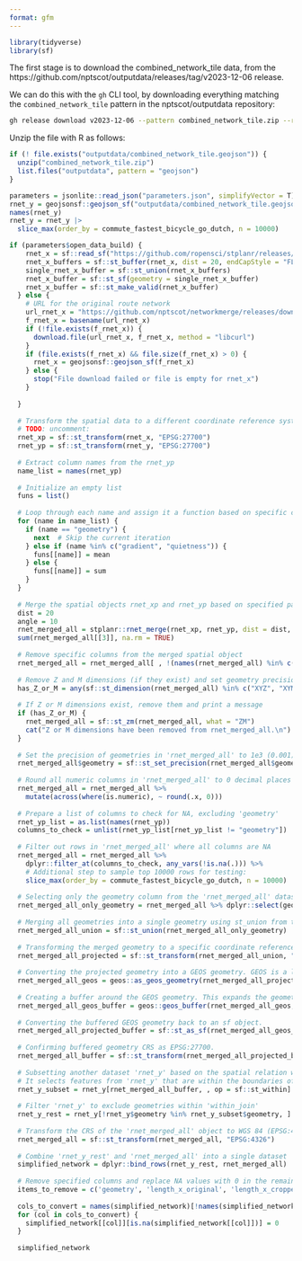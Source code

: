 ```yaml
---
format: gfm
---
```


```r
library(tidyverse)
library(sf)
```

The first stage is to download the combined_network_tile data, from the https://github.com/nptscot/outputdata/releases/tag/v2023-12-06 release.

We can do this with the `gh` CLI tool, by downloading everything matching the `combined_network_tile` pattern in the nptscot/outputdata repository:

```bash
gh release download v2023-12-06 --pattern combined_network_tile.zip --repo nptscot/outputdata
```

Unzip the file with R as follows:

```r
if (! file.exists("outputdata/combined_network_tile.geojson")) {
  unzip("combined_network_tile.zip")
  list.files("outputdata", pattern = "geojson")
}
```

```r
parameters = jsonlite::read_json("parameters.json", simplifyVector = T)
rnet_y = geojsonsf::geojson_sf("outputdata/combined_network_tile.geojson")
names(rnet_y)
rnet_y = rnet_y |>
  slice_max(order_by = commute_fastest_bicycle_go_dutch, n = 10000)
```

```r
if (parameters$open_data_build) {
    rnet_x = sf::read_sf("https://github.com/ropensci/stplanr/releases/download/v1.0.2/rnet_x_ed.geojson")
    rnet_x_buffers = sf::st_buffer(rnet_x, dist = 20, endCapStyle = "FLAT")
    single_rnet_x_buffer = sf::st_union(rnet_x_buffers)
    rnet_x_buffer = sf::st_sf(geometry = single_rnet_x_buffer)
    rnet_x_buffer = sf::st_make_valid(rnet_x_buffer)
  } else {
    # URL for the original route network
    url_rnet_x = "https://github.com/nptscot/networkmerge/releases/download/v0.1/OS_Scotland_Network.geojson"
    f_rnet_x = basename(url_rnet_x)
    if (!file.exists(f_rnet_x)) {
      download.file(url_rnet_x, f_rnet_x, method = "libcurl")
    }
    if (file.exists(f_rnet_x) && file.size(f_rnet_x) > 0) {
      rnet_x = geojsonsf::geojson_sf(f_rnet_x)
    } else {
      stop("File download failed or file is empty for rnet_x")
    }
    
  }
  
  # Transform the spatial data to a different coordinate reference system (EPSG:27700)
  # TODO: uncomment:
  rnet_xp = sf::st_transform(rnet_x, "EPSG:27700")
  rnet_yp = sf::st_transform(rnet_y, "EPSG:27700")
  
  # Extract column names from the rnet_yp
  name_list = names(rnet_yp)
  
  # Initialize an empty list
  funs = list()
  
  # Loop through each name and assign it a function based on specific conditions
  for (name in name_list) {
    if (name == "geometry") {
      next  # Skip the current iteration
    } else if (name %in% c("gradient", "quietness")) {
      funs[[name]] = mean
    } else {
      funs[[name]] = sum
    }
  }
  
  # Merge the spatial objects rnet_xp and rnet_yp based on specified parameters
  dist = 20
  angle = 10
  rnet_merged_all = stplanr::rnet_merge(rnet_xp, rnet_yp, dist = dist, segment_length = 10, funs = funs, max_angle_diff = 20)  #
  sum(rnet_merged_all[[3]], na.rm = TRUE)
  
  # Remove specific columns from the merged spatial object
  rnet_merged_all = rnet_merged_all[ , !(names(rnet_merged_all) %in% c('identifier','length_x'))]
  
  # Remove Z and M dimensions (if they exist) and set geometry precision
  has_Z_or_M = any(sf::st_dimension(rnet_merged_all) %in% c("XYZ", "XYM", "XYZM"))
  
  # If Z or M dimensions exist, remove them and print a message
  if (has_Z_or_M) {
    rnet_merged_all = sf::st_zm(rnet_merged_all, what = "ZM")
    cat("Z or M dimensions have been removed from rnet_merged_all.\n")
  }
  
  # Set the precision of geometries in 'rnet_merged_all' to 1e3 (0.001)
  rnet_merged_all$geometry = sf::st_set_precision(rnet_merged_all$geometry, 1e3)
  
  # Round all numeric columns in 'rnet_merged_all' to 0 decimal places
  rnet_merged_all = rnet_merged_all %>%
    mutate(across(where(is.numeric), ~ round(.x, 0)))
  
  # Prepare a list of columns to check for NA, excluding 'geometry'
  rnet_yp_list = as.list(names(rnet_yp))
  columns_to_check = unlist(rnet_yp_list[rnet_yp_list != "geometry"])
  
  # Filter out rows in 'rnet_merged_all' where all columns are NA
  rnet_merged_all = rnet_merged_all %>%
    dplyr::filter_at(columns_to_check, any_vars(!is.na(.))) %>%
    # Additional step to sample top 10000 rows for testing:
    slice_max(order_by = commute_fastest_bicycle_go_dutch, n = 10000)
  
  # Selecting only the geometry column from the 'rnet_merged_all' dataset.
  rnet_merged_all_only_geometry = rnet_merged_all %>% dplyr::select(geometry)
  
  # Merging all geometries into a single geometry using st_union from the sf package.
  rnet_merged_all_union = sf::st_union(rnet_merged_all_only_geometry)
  
  # Transforming the merged geometry to a specific coordinate reference system (CRS), EPSG:27700.
  rnet_merged_all_projected = sf::st_transform(rnet_merged_all_union, "EPSG:27700")
  
  # Converting the projected geometry into a GEOS geometry. GEOS is a library used for spatial operations.
  rnet_merged_all_geos = geos::as_geos_geometry(rnet_merged_all_projected)
  
  # Creating a buffer around the GEOS geometry. This expands the geometry by a specified distance (in meters).
  rnet_merged_all_geos_buffer = geos::geos_buffer(rnet_merged_all_geos, distance = 30, params = geos::geos_buffer_params(quad_segs = 4))
  
  # Converting the buffered GEOS geometry back to an sf object.
  rnet_merged_all_projected_buffer = sf::st_as_sf(rnet_merged_all_geos_buffer)
  
  # Confirming buffered geometry CRS as EPSG:27700.
  rnet_merged_all_buffer = sf::st_transform(rnet_merged_all_projected_buffer, "EPSG:4326")
  
  # Subsetting another dataset 'rnet_y' based on the spatial relation with 'rnet_merged_all_buffer'.
  # It selects features from 'rnet_y' that are within the boundaries of 'rnet_merged_all_buffer'.
  rnet_y_subset = rnet_y[rnet_merged_all_buffer, , op = sf::st_within]
  
  # Filter 'rnet_y' to exclude geometries within 'within_join'
  rnet_y_rest = rnet_y[!rnet_y$geometry %in% rnet_y_subset$geometry, ]
  
  # Transform the CRS of the 'rnet_merged_all' object to WGS 84 (EPSG:4326)
  rnet_merged_all = sf::st_transform(rnet_merged_all, "EPSG:4326")
  
  # Combine 'rnet_y_rest' and 'rnet_merged_all' into a single dataset
  simplified_network = dplyr::bind_rows(rnet_y_rest, rnet_merged_all)
  
  # Remove specified columns and replace NA values with 0 in the remaining columns
  items_to_remove = c('geometry', 'length_x_original', 'length_x_cropped')
  
  cols_to_convert = names(simplified_network)[!names(simplified_network) %in% items_to_remove]
  for (col in cols_to_convert) {
    simplified_network[[col]][is.na(simplified_network[[col]])] = 0
  }
  
  simplified_network
```
